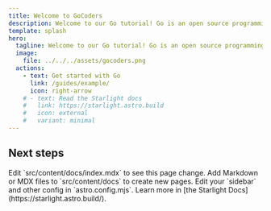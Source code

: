 ```yaml
---
title: Welcome to GoCoders
description: Welcome to our Go tutorial! Go is an open source programming language that makes it easy to create simple, reliable, and efficient software.
template: splash
hero:
  tagline: Welcome to our Go tutorial! Go is an open source programming language that makes it easy to create simple, reliable, and efficient software.
  image:
    file: ../../../assets/gocoders.png
  actions:
    - text: Get started with Go
      link: /guides/example/
      icon: right-arrow
    # - text: Read the Starlight docs
    #   link: https://starlight.astro.build
    #   icon: external
    #   variant: minimal
---
```



## Next steps

<CardGrid stagger>
	<Card title="Update content" icon="pencil">
		Edit `src/content/docs/index.mdx` to see this page change.
	</Card>
	<Card title="Add new content" icon="add-document">
		Add Markdown or MDX files to `src/content/docs` to create new pages.
	</Card>
	<Card title="Configure your site" icon="setting">
		Edit your `sidebar` and other config in `astro.config.mjs`.
	</Card>
	<Card title="Read the docs" icon="open-book">
		Learn more in [the Starlight Docs](https://starlight.astro.build/).
	</Card>
</CardGrid>
